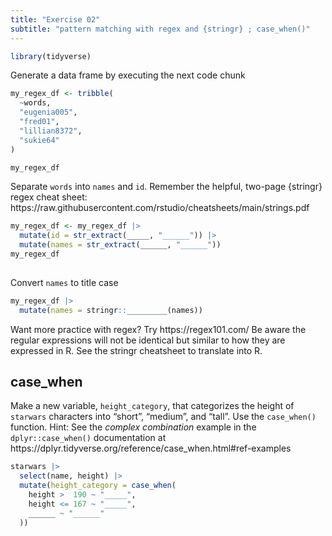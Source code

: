 ```yaml
---
title: "Exercise 02"
subtitle: "pattern matching with regex and {stringr} ; case_when()"
---
```


```r
library(tidyverse)
```

Generate a data frame by executing the next code chunk

```r
my_regex_df <- tribble(
  ~words,
  "eugenia005",
  "fred01",
  "lillian8372",
  "sukie64"
)

my_regex_df
```

Separate `words` into `names` and `id`.
Remember the helpful, two-page {stringr} regex cheat sheet:  https://raw.githubusercontent.com/rstudio/cheatsheets/main/strings.pdf

```r
my_regex_df <- my_regex_df |> 
  mutate(id = str_extract(_____, "______")) |> 
  mutate(names = str_extract(______, "______"))
my_regex_df
  
```

Convert `names` to title case

```r
my_regex_df |> 
  mutate(names = stringr::_________(names))
```

Want more practice with regex?  Try https://regex101.com/  Be aware the regular expressions will not be identical but similar to how they are expressed in R.  See the stringr cheatsheet to translate into R.


## case_when

Make a new variable, `height_category`, that categorizes the height of `starwars` characters into "short", "medium", and "tall".  Use the `case_when()` function.  Hint:  See the _complex combination_ example in the `dplyr::case_when()` documentation at https://dplyr.tidyverse.org/reference/case_when.html#ref-examples



```r
starwars |> 
  select(name, height) |> 
  mutate(height_category = case_when(
    height >  190 ~ "_____",
    height <= 167 ~ "_____",
    ______ ~ "______"
  )) 
```

